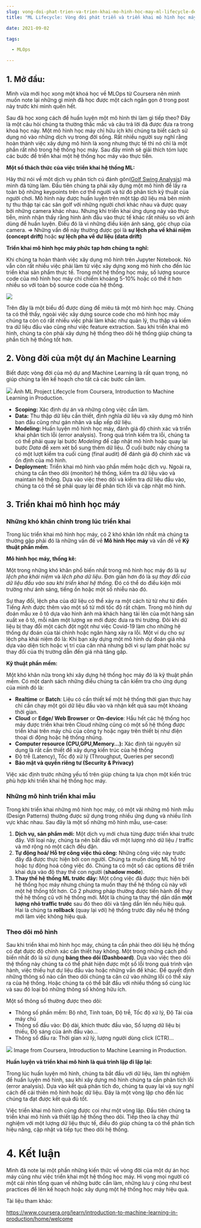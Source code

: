 ```yaml
--- 
slug: vong-doi-phat-trien-va-trien-khai-mo-hinh-hoc-may-ml-lifecycle-deployment
title: "ML Lifecycle: Vòng đời phát triển và triển khai mô hình học máy"

date: 2021-09-02

tags: 

  - MLOps

--- 
```



## 1. Mở đầu:
Mình vừa mới học xong một khoá học về MLOps từ Coursera nên mình muốn note lại những gì mình đã học được một cách ngắn gọn ở trong post này trước khi mình quên hết. 

Sau đã học xong cách để huấn luyện một mô hình thì làm gì tiếp theo? Đây là một câu hỏi chúng ta thường thắc mắc và câu trả lời đã được đưa ra trong khoá học này. Một mô hình học máy chỉ hữu ích khi chúng ta biết cách sử dụng nó vào những dịch vụ trong đời sống. Rất nhiều người suy nghĩ rằng hoàn thành việc xây dựng mô hình là xong nhưng thực tế thì nó chỉ là một phần rất nhỏ trong hệ thống học máy. Sau đây mình sẽ giải thích tóm lược các bước để triển khai một hệ thống học máy vào thực tiễn.


**Một số thách thức của việc triển khai hệ thống ML:**

Hãy thử nói về một dịch vụ phân tích cú đánh gôn([Golf Swing Analysis](https://play.google.com/store/apps/details?id=io.aithe.aithe_9pose)) mà mình đã từng làm. Đầu tiên chúng ta phải xây dựng một mô hình để lấy ra toàn bộ những keypoints trên cơ thể người và từ đó phân tích kỹ thuật của người chơi. Mô hình này được huấn luyện trên một tập dữ liệu mà bên mình tự thu thập tại các sân golf với những người chơi khác nhau và được quay bởi những camera khác nhau. Nhưng khi triển khai ứng dụng này vào thực tiễn, mình nhận thấy rằng hình ảnh đầu vào thực tế khác rất nhiều so với ảnh dùng để huấn luyện. Điều đó là vì những điều kiện ánh sáng, góc chụp của camera. => Những vấn đề này thường được gọi là **sự lệch pha về khái niệm (concept drift)** hoặc **sự lệch pha về dư liệu (data drift)** 


**Triển khai mô hình học máy phức tạp hơn chúng ta nghĩ:**

Khi chúng ta hoàn thành việc xây dụng mô hình trên Jupyter Notebook. Nó vẫn còn rất nhiều việc phải làm từ việc xây dựng xong mô hình cho đến lúc triển khai sản phẩm thực tế. Trong một hệ thống học máy, số lượng source code của mô hình học máy chỉ chiếm khoảng 5-10% hoặc có thể ít hơn nhiều so với toàn bộ source code của hệ thống.

![](Screenshot-2021-03-23-at-7.06.03-AM.png)


Trên đây là một biểu đồ được dùng để miêu tả một mô hình học máy. Chúng ta có thể thấy, ngoài việc xây dựng source code cho mô hình học máy chúng ta còn có rất nhiều việc phải làm khác như quản lý, thu thập và kiểm tra dữ liệu đầu vào cũng như việc feature extraction. Sau khi triển khai mô hình, chúng ta còn phải xây dựng hệ thống theo dõi hệ thống giúp chúng ta phần tích hệ thống tốt hơn.


## 2. Vòng đời của một dự án Machine Learning
Biết được vòng đời của mộ dự and Machine Learning là rất quan trọng, nó giúp chúng ta lên kế hoạch cho tất cả các bước cần làm.


![](FDBB6D28-9B1F-4965-9855-3AADAD52C4A1.png)
Ảnh ML Project Lifecycle from Coursera, Introduction to Machine Learning in Production.

* **Scoping:** Xác định dự án và những công việc cần làm.
* **Data:** Thu thập dữ liệu cần thiết, định nghĩa dữ liệu và xây dựng mô hình ban đầu cũng như gán nhãn và sắp xếp dữ liệu.
* **Modeling:** Huấn luyện mô hình học máy, đánh giá độ chính xác và triển khai phân tích lỗi (error analysis). Trong quá trình kiểm tra lỗi, chúng ta có thể phải quay lại bước _Modeling_ để cập nhật mô hình hoặc quay lại bước _Data_ để xem xét bổ sung thêm dữ liệu. Ở cuối bước này chúng ta có một lượt kiểm tra cuối cùng (final audit) để đánh giá độ chính xác và ổn định của mô hình.
* **Deployment:** Triển khai mô hình vào phần mềm hoặc dịch vụ. Ngoài ra, chúng ta cần theo dõi (monitor) hệ thống, kiểm tra dữ liệu vào và maintain hệ thống. Dựa vào việc theo dõi và kiểm tra dữ liệu đầu vào, chúng ta có thể sẽ phải quay lại để phân tích lỗi và cập nhật mô hình.


## 3. Triển khai mô hình học máy
### Những khó khăn chính trong lúc triển khai

Trong lúc triển khai mô hình học máy, có 2 khó khăn lớn nhất mà chúng ta thường gặp phải đó là những vấn đề về **Mô hình Học máy** và vấn đề về **Kỹ thuật phần mềm**.

**Mô hình học máy, thống kê:** 

Một trong những khó khăn phổ biến nhất trong mô hình học máy đó là sự _lệch pha khái niệm_ và _lệch pha dữ liệu_. Đơn giản hơn đó là sự  _thay đổi của dữ liệu đầu vào sau khi triển khai hệ thống_. Đó có thể do điều kiện môi trường như ánh sáng, tiếng ồn hoặc một số nhiễu nào đó.

Sự thay đổi, lệch pha của dữ liệu có thể xảy ra một cách từ từ như từ điển Tiếng Anh được thêm vào một số từ mới tốc độ rất chậm. Trong mô hình dự đoán mẫu xe ô tô dựa vào hình ảnh mà khách hàng tải lên của một hàng sản xuất xe ô tô, mỗi năm một lượng xe mới được đưa ra thì trường. Đôi khi dữ liệu bị thay đổi một cách đột ngột như việc Covid-19 làm cho những hệ thống dự đoán của tài chính hoặc ngân hàng xảy ra lỗi.
Một ví dụ cho sự lệch pha khái niệm đó là: Khi bạn xây dựng một mô hình dự đoán giá nhà dựa vào diện tích hoặc vị trí của căn nhà nhưng bởi vì sự lạm phát hoặc sự thay đổi của thị trường dẫn đến giá nhà tăng gấp.


**Kỹ thuật phần mềm:**

Một khó khăn nữa trong khi xây dựng hệ thống học máy đó là kỹ thuật phần mềm. Có một danh sách những điều chúng ta cần kiểm tra cho ứng dụng của mình đó là:
* **Realtime** or **Batch**: Liệu có cần thiết kế một hệ thống thời gian thực hay chỉ cần chạy một gói dữ liệu đầu vào và nhận kết quả sau một khoảng thời gian.
* **Cloud** or **Edge/ Web Browser** or **On-device**: Hầu hết các hệ thống học máy được triển khai trên Cloud những cũng có một số hệ thống được triển khai trên máy chủ của công ty hoặc ngay trên thiết bị như điện thoại di động hoặc hệ thống nhúng. 
* **Computer resource (CPU,GPU,Memory…):** Xác định tài nguyên sử dụng là rất cần thiết để xây dụng kiến trúc của hệ thống
* Độ trễ (Latency), Tốc độ xử lý (Throughput, Queries per second)
* **Bảo mật và quyền riêng tư (Security & Privacy)** 

Việc xác định trước những yếu tố trên giúp chúng ta lựa chọn một kiến trúc phù hợp khi triển khai hệ thống học máy.

### Những mô hình triển khai mẫu

Trong khi triển khai những mô hình học máy, có một vãi những mô hình mẫu (Design Patterns) thường được sử dụng trong nhiều ứng dụng và nhiều lĩnh vực khác nhau. Sau đây là một số những mô hình mẫu, use-case:
1. **Dịch vụ, sản phẩm mới:** Một dịch vụ mới chưa từng được triển khai trước đây. Với loại này, chúng ta nên bắt đầu với một lượng nhỏ dữ liệu / traffic và mở rộng nó một cách đều đặn.
2. **Tự động hoá/ Hỗ trợ công việc thủ công:**  Những công việc này trước đây đã được thực hiện bởi con người. Chúng ta muốn dùng ML hỗ trợ hoặc tự động hoá công việc đó. Chúng ta có một số các options để triển khai dựa vào độ thay thế con người (**shadow mode**).
3. **Thay thế hệ thống ML trước đây:** Một công việc đã được thực hiện bởi hệ thống học máy nhưng chúng ta muốn thay thế hệ thống cũ này với một hệ thống tốt hơn. Có 2 phương pháp thường được tiến hành để thay thế hệ thống cũ với hệ thống mới. Một là chúng ta thay thế dần dần **một lượng nhỏ traffic trước** sau đó theo dõi và tăng dần lên nếu hiệu quả. Hai là chúng ta **rollback** (quay lại với) hệ thống trước đây nếu hệ thống mới làm việc không hiệu quả. 


### Theo dõi mô hình

Sau khi triển khai mô hình học máy, chúng ta cần phải theo dõi liệu hệ thống có đạt được độ chính xác cần thiết hay không. Một trong những cách phổ biến nhất đó là sử dụng **bảng theo dõi (Dashboard)**. Dựa vào việc theo dõi thệ thống này chúng ta có thể phát hiện được một số lỗi trong quá trình vận hành, việc thiếu hụt dư liệu đầu vào hoặc những vấn đề khác. Để quyết định những thông số nào cần theo dõi chúng ta căn cứ vào những lỗi có thể xảy ra của hệ thống. Hoặc chúng ta có thể bắt đầu với nhiều thống số cùng lúc và sau đó loại bỏ những thông số không hữu ích. 

Một số thông số thường được theo dõi:
* Thông số phần mềm: Bộ nhớ, Tính toán, Độ trễ, Tốc độ xử lý, Độ Tải của máy chủ
* Thông số đầu vào: Độ dài, khích thước đầu vào, Số lượng dữ liệu bị thiếu, Độ sáng của ảnh đầu vào…
* Thông số đầu ra: Thời gian xử lý, lượng người dùng click (CTR)…


![](37848157-89A8-42D9-A73B-45938E0EB0FD.png)
Image from Coursera, Introduction to Machine Learning in Production.

**Huấn luyện và triển khai mô hình là quá trình lặp đi lặp lại:** 

Trong lúc huấn luyện mô hình, chúng ta bắt đầu với dữ liệu, làm thí nghiệm để huấn luyện mô hình, sau khi xây dựng mô hình chúng ta cần phân tích lỗi (error analysis). Dựa vào kết quả phân tích đo, chúng ta quay lại và suy nghĩ cách để cải thiên mô hình hoặc dữ liệu. Đây là một vòng lặp cho đến lúc chúng ta đạt được kết quả đủ tốt.

Việc triển khai mô hình cũng được coi như một vòng lặp. Đầu tiên chúng ta triển khai mô hình và thiết lập hệ thống theo dõi. Tiếp theo là chạy thử nghiệm với một lượng dữ liệu thực tế, điều đó giúp chúng ta có thể phân tích hiệu năng, cập nhật và tiếp tục theo dõi hệ thống.  


# 4. Kết luận
Mình đã note lại một phần những kiến thức về vòng đời của một dự án học máy cũng như việc triển khai một hệ thống học máy. Hi vọng mọi người có một cái nhìn tổng quan về những bước cần làm, những lưu ý cũng như best practices để lên kế hoạch hoặc xây dụng một hệ thống học máy hiệu quả.


Tài liệu tham khảo:


https://www.coursera.org/learn/introduction-to-machine-learning-in-production/home/welcome

